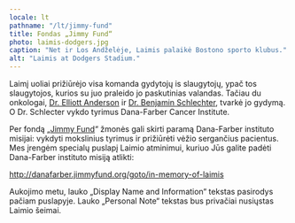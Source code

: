 ```yaml
---
locale: lt
pathname: "/lt/jimmy-fund"
title: Fondas „Jimmy Fund“
photo: laimis-dodgers.jpg
caption: "Net ir Los Andželėje, Laimis palaikė Bostono sporto klubus."
alt: "Laimis at Dodgers Stadium."
---
```


Laimį uoliai prižiūrėjo visa komanda gydytojų is slaugytojų, ypač tos
slaugytojos, kurios su juo praleido jo paskutinias valandas. Tačiau du
onkologai, [Dr. Elliott
Anderson](https://www.hawthornmed.com/our-providers/anderson/) ir [Dr.
Benjamin
Schlechter](https://www.dana-farber.org/find-a-doctor/benjamin-l-schlechter/),
tvarkė jo gydymą.  O Dr. Schlecter vykdo tyrimus Dana-Farber Cancer Institute.

Per fondą „[Jimmy Fund](http://jimmyfund.org)“ žmonės gali skirti paramą Dana-Farber
instituto misijai: vykdyti mokslinius tyrimus ir prižiūrėti vėžio sergančius
pacientus. Mes įrengėm specialų puslapį Laimio atminimui, kuriuo Jūs galite
padėti Dana-Farber instituto misiją atlikti:

http://danafarber.jimmyfund.org/goto/in-memory-of-laimis

Aukojimo metu, lauko „Display Name and Information“ tekstas pasirodys pačiam
puslapyje. Lauko „Personal Note“ tekstas bus privačiai nusiųstas Laimio šeimai.
